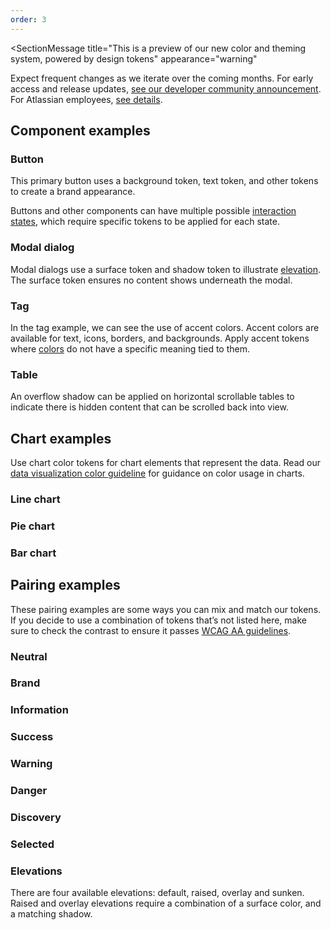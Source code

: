 ```yaml
---
order: 3
---
```







<SectionMessage
  title="This is a preview of our new color and theming system, powered by design tokens"
  appearance="warning"
>
  <p>
    Expect frequent changes as we iterate over the coming months.
    For early access and release updates, <a href="https://community.developer.atlassian.com/t/introducing-design-tokens-new-colour-foundations-and-dark-mode/62258">see our developer community announcement</a>.
    For Atlassian employees, <a href="https://go.atlassian.com/tokens">see details</a>.
  </p>
</SectionMessage>

## Component examples

### Button

This primary button uses a background token, text token, and other tokens to create a brand appearance.

Buttons and other components can have multiple possible [interaction states](/foundations/color-new/#interaction-states), which require specific tokens to be applied for each state.

<TokensButtonExample/>

### Modal dialog

Modal dialogs use a surface token and shadow token to illustrate [elevation](/foundations/elevation). The surface token ensures no content shows underneath the modal.

<TokensModalExample/>

### Tag

In the tag example, we can see the use of accent colors. Accent colors are available for text, icons, borders, and backgrounds. Apply accent tokens where [colors](/foundations/color-new/#color-roles) do not have a specific meaning tied to them.

<TokensTagExample/>

### Table

An overflow shadow can be applied on horizontal scrollable tables to indicate there is hidden content that can be scrolled back into view.

<TokensTableExample/>

## Chart examples

Use chart color tokens for chart elements that represent the data. Read our [data visualization color guideline](/foundations/color-new/data-visualization-color/) for guidance on color usage in charts.

### Line chart
<TokensLineChartExample />

### Pie chart
<TokensPieChartExample />

### Bar chart
<TokensBarChartExample />

## Pairing examples

These pairing examples are some ways you can mix and match our tokens. If you decide to use a combination of tokens that’s not listed here, make sure to check the contrast to ensure it passes [WCAG AA guidelines](https://www.w3.org/WAI/WCAG2AA-Conformance).

### Neutral
<TokenNeutralExample />

### Brand
<TokenBrandExample/>

### Information
<TokenInformationExample/>

### Success
<TokenSuccessExample/>

### Warning
<TokenWarningExample/>

### Danger
<TokenDangerExample/>

### Discovery
<TokenDiscoveryExample/>

### Selected
<TokenSelectedExample/>

### Elevations

There are four available elevations: default, raised, overlay and sunken.
Raised and overlay elevations require a combination of a surface color, and a matching shadow.

<TokenElevationExample/>
